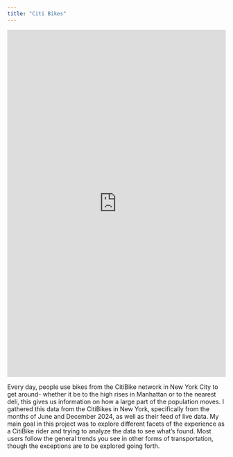```yaml
---
title: "Citi Bikes"
---
```


 ```{=html}
<iframe src="https://drainr.shinyapps.io/citibike-heatmap/" 
        width="100%" 
        height="800px" 
        style="border:none;">
</iframe>
```
Every day, people use bikes from the CitiBike network in New York City to get around- whether it be to the high rises in Manhattan or to the nearest deli, this gives us information on how a large part of the population moves. I gathered this data from the CitiBikes in New York, specifically from the months of June and December 2024, as well as their feed of live data. My main goal in this project was to explore different facets of the experience as a CitiBike rider and trying to analyze the data to see what's found. Most users follow the general trends you see in other forms of transportation, though the exceptions are to be explored going forth.
